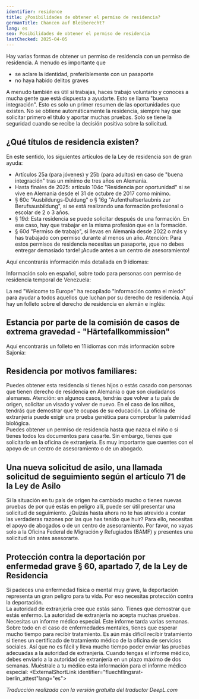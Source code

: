 ```yaml
---
identifier: residence
title: ¿Posibilidades de obtener el permiso de residencia?
germanTitle: Chancen auf Bleiberecht?
lang: es
seo: Posibilidades de obtener el permiso de residencia
lastChecked: 2025-04-05
---
```



Hay varias formas de obtener un permiso de residencia con un permiso de residencia. A menudo es importante que

- se aclare la identidad, preferiblemente con un pasaporte
- no haya habido delitos graves

<Block identifier="get-legal-advice" />

A menudo también es útil si trabajas, haces trabajo voluntario y conoces a mucha gente que está dispuesta a ayudarte. Esto se llama "buena integración".
Esto es solo un primer resumen de las oportunidades que existen.
No se obtiene automáticamente la residencia, siempre hay que solicitar primero el título y aportar muchas pruebas. Solo se tiene la seguridad cuando se recibe la decisión positiva sobre la solicitud.

## ¿Qué títulos de residencia existen?

En este sentido, los siguientes artículos de la Ley de residencia son de gran ayuda:
- Artículos 25a (para jóvenes) y 25b (para adultos) en caso de "buena integración" tras un mínimo de tres años en Alemania. 
- Hasta finales de 2025: artículo 104c "Residencia por oportunidad" si se vive en Alemania desde el 31 de octubre de 2017 como mínimo. 
- § 60c "Ausbildungs-Duldung" o § 16g "Aufenthaltserlaubnis zur Berufsausbildung", si se está realizando una formación profesional o escolar de 2 o 3 años.
- § 19d: Esta residencia se puede solicitar después de una formación. En ese caso, hay que trabajar en la misma profesión que en la formación.
- § 60d "Permiso de trabajo", si llevas en Alemania desde 2022 o más y has trabajado con permiso durante al menos un año.
Atención: Para estos permisos de residencia necesitas un pasaporte, ¡que no debes entregar demasiado tarde! ¡Acude antes a un centro de asesoramiento!

Aquí encontrarás información más detallada en 9 idiomas:

<ExternalShortLink identifier="handbookgermany_residence"></ExternalShortLink>

Información solo en español, sobre todo para personas con permiso de residencia temporal de Venezuela:

<ExternalShortLink identifier="sfr_residencia"></ExternalShortLink>

La red "Welcome to Europe" ha recopilado "Información contra el miedo" para ayudar a todos aquellos que luchan por su derecho de residencia. Aquí hay un folleto sobre el derecho de residencia en alemán e inglés:

<ExternalShortLink identifier="wcurighttostay"></ExternalShortLink>

## Estancia por parte de la comisión de casos de extrema gravedad - "Härtefallkommission"

Aquí encontrarás un folleto en 11 idiomas con más información sobre Sajonia:

<ExternalShortLink identifier="saxhfk_hardship"></ExternalShortLink>

## Residencia por motivos familiares:

Puedes obtener esta residencia si tienes hijos o estás casado con personas que tienen derecho de residencia en Alemania o que son ciudadanos alemanes.
Atención: en algunos casos, tendrás que volver a tu país de origen, solicitar un visado y volver de nuevo. En el caso de los niños, tendrás que demostrar que te ocupas de su educación. La oficina de extranjería puede exigir una prueba genética para comprobar la paternidad biológica.<br/>
Puedes obtener un permiso de residencia hasta que nazca el niño o si tienes todos los documentos para casarte. Sin embargo, tienes que solicitarlo en la oficina de extranjería. 
Es muy importante que cuentes con el apoyo de un centro de asesoramiento o de un abogado.

## Una nueva solicitud de asilo, una llamada solicitud de seguimiento según el artículo 71 de la Ley de Asilo

Si la situación en tu país de origen ha cambiado mucho o tienes nuevas pruebas de por qué estás en peligro allí, puede ser útil presentar una solicitud de seguimiento.
¿Quizás hasta ahora no te has atrevido a contar las verdaderas razones por las que has tenido que huir?
Para ello, necesitas el apoyo de abogados o de un centro de asesoramiento. Por favor, no vayas solo a la Oficina Federal de Migración y Refugiados (BAMF) y presentes una solicitud sin antes asesorarte.

## Protección contra la deportación por enfermedad grave § 60, apartado 7, de la Ley de Residencia
Si padeces una enfermedad física o mental muy grave, la deportación representa un gran peligro para tu vida. Por eso necesitas protección contra la deportación. <br/>
La autoridad de extranjería cree que estás sano. Tienes que demostrar que estás enfermo. La autoridad de extranjería no acepta muchas pruebas. Necesitas un informe médico especial. Este informe tarda varias semanas. Sobre todo en el caso de enfermedades mentales, tienes que esperar mucho tiempo para recibir tratamiento. Es aún más difícil recibir tratamiento si tienes un certificado de tratamiento médico de la oficina de servicios sociales.
Así que no es fácil y lleva mucho tiempo poder enviar las pruebas adecuadas a la autoridad de extranjería. Cuando tengas el informe médico, debes enviarlo a la autoridad de extranjería en un plazo máximo de dos semanas.
Muéstrale a tu médico esta información para el informe médico especial: <ExternalShortLink identifier="fluechtlingsrat-berlin_attest"lang="es"></ExternalShortLink>

*Traducción realizada con la versión gratuita del traductor DeepL.com*
